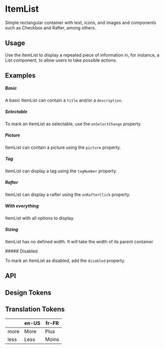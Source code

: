 
<Meta of={KitItemListStories} />

# ItemList

Simple rectangular container with text, icons, and images and components such as Checkbox and Rafter, among others.

## Usage

Use the ItemList to display a repeated piece of information in, for instance, a List component, to allow users to take possible actions.

## Examples

##### Basic

A basic ItemList can contain a `title` and/or a `description`.

<CustomCanvas content={Exemples.Basic} source={Sources.Basic} id="itemlist-basic" />

##### Selectable

To mark an ItemList as selectable, use the `onSelectChange` property.

<CustomCanvas content={Exemples.Selectable} source={Sources.Selectable} id="itemlist-selectable" />

##### Picture

ItemList can contain a picture using the `picture` property.

<CustomCanvas content={Exemples.Picture} source={Sources.Picture} id="itemlist-picture" />

##### Tag

ItemList can display a tag using the `tagNumber` property.

<CustomCanvas content={Exemples.Tag} source={Sources.Tag} id="itemlist-tag" />

##### Rafter

ItemList can display a rafter using the `onRafterClick` property.

<CustomCanvas content={Exemples.Rafter} source={Sources.Rafter} id="itemlist-rafter" />

##### With everything

ItemList with all options to display.

<CustomCanvas content={Exemples.All} source={Sources.All} id="itemlist-all" />

##### Sizing

ItemList has no defined width. It will take the width of its parent container

<CustomCanvas content={Exemples.Sizing} source={Sources.Sizing} id="itemlist-sizing" />
##### Disabled

To mark an ItemList as disabled, add the `disabled` property.

<CustomCanvas content={Exemples.Disabled} source={Sources.Disabled} id="itemlist-disabled" />

## API

<Canvas of={KitItemListStories.Api} />

<Controls of={KitItemListStories.Api} />


## Design Tokens

<DesignTokens path="components.ItemList" tokens={fields?.components?.ItemList} />

## Translation Tokens

|   | en-US | fr-FR |
|---|-------|-------|
| more | More | Plus |
| less | Less | Moins |